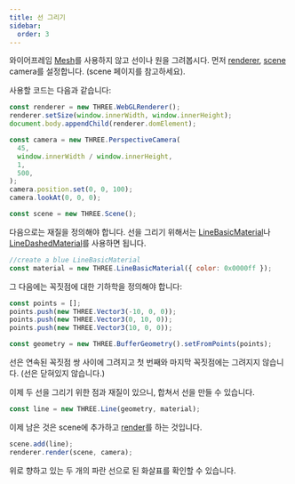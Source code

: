 ```yaml
---
title: 선 그리기
sidebar:
  order: 3
---
```


<div>

와이어프레임 [Mesh](api/objects/Mesh)를 사용하지 않고 선이나 원을 그려봅시다.
먼저 [renderer](api/renderers/WebGLRenderer), [scene](api/scenes/Scene) camera를 설정합니다. (scene 페이지를 참고하세요).

사용할 코드는 다음과 같습니다:

```javascript
const renderer = new THREE.WebGLRenderer();
renderer.setSize(window.innerWidth, window.innerHeight);
document.body.appendChild(renderer.domElement);

const camera = new THREE.PerspectiveCamera(
  45,
  window.innerWidth / window.innerHeight,
  1,
  500,
);
camera.position.set(0, 0, 100);
camera.lookAt(0, 0, 0);

const scene = new THREE.Scene();
```

다음으로는 재질을 정의해야 합니다. 선을 그리기 위해서는 [LineBasicMaterial](api/materials/LineBasicMaterial)나 [LineDashedMaterial](api/materials/LineDashedMaterial)를 사용하면 됩니다.

```javascript
//create a blue LineBasicMaterial
const material = new THREE.LineBasicMaterial({ color: 0x0000ff });
```

그 다음에는 꼭짓점에 대한 기하학을 정의해야 합니다:

```javascript
const points = [];
points.push(new THREE.Vector3(-10, 0, 0));
points.push(new THREE.Vector3(0, 10, 0));
points.push(new THREE.Vector3(10, 0, 0));

const geometry = new THREE.BufferGeometry().setFromPoints(points);
```

선은 연속된 꼭짓점 쌍 사이에 그려지고 첫 번째와 마지막 꼭짓점에는 그려지지 않습니다. (선은 닫혀있지 않습니다.)

이제 두 선을 그리기 위한 점과 재질이 있으니, 합쳐서 선을 만들 수 있습니다.

```javascript
const line = new THREE.Line(geometry, material);
```

이제 남은 것은 scene에 추가하고 [render](api/renderers/WebGLRenderer#render)를 하는 것입니다.

```javascript
scene.add(line);
renderer.render(scene, camera);
```

위로 향하고 있는 두 개의 파란 선으로 된 화살표를 확인할 수 있습니다.

</div>
